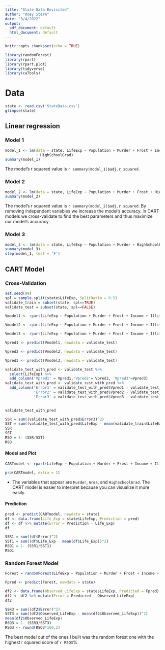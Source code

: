 ```yaml
---
title: "State Data Revisited"
author: "Roey Stern"
date: "3/4/2022"
output:
  pdf_document: default
  html_document: default
---
```


```r
knitr::opts_chunk$set(echo = TRUE)
```

```r
library(randomForest)
library(rpart)
library(rpart.plot)
library(tidyverse)
library(caTools)
```
# Data
```r
state <- read.csv('StateData.csv')
glimpse(state)
```
## Linear regression
### Model 1
```r
model_1 <- lm(data = state, LifeExp ~ Population + Murder + Frost + Income + Illiteracy + Area
              + HighSchoolGrad)
summary(model_1)
```
The model's r squared value is `r summary(model_1)$adj.r.squared`.

### Model 2
```r
model_2 <- lm(data = state, LifeExp ~ Population + Murder + Frost + HighSchoolGrad)
summary(model_2)
```
The model's r squared value is `r summary(model_2)$adj.r.squared`.
By removing independent variables we increase the model's accuracy. In CART models we cross-validate to find the best parameters and thus maximize our model's accuracy.  

### Model 3
```r
model_3 <- lm(data = state, LifeExp ~ Population + Murder + HighSchoolGrad)
summary(model_3)
step(model_1, test = 'F')
```


## CART Model
### Cross-Validation 
```r
set.seed(99)
spl = sample.split(state$LifeExp, SplitRatio = 0.5)
validate_train = subset(state, spl==TRUE)
validate_test = subset(state, spl==FALSE)
```

```r
Vmodel1 <- rpart(LifeExp ~ Population + Murder + Frost + Income + Illiteracy + Area + HighSchoolGrad, data =validate_train, minbucket=8)

Vmodel2 <- rpart(LifeExp ~ Population + Murder + Frost + Income + Illiteracy + Area + HighSchoolGrad, data =validate_train, minbucket=5)

Vmodel3 <- rpart(LifeExp ~ Population + Murder + Frost + Income + Illiteracy + Area + HighSchoolGrad, data =validate_train, minbucket=2)
```

```r
Vpred1 <- predict(Vmodel1, newdata = validate_test)

Vpred2 <- predict(Vmodel2, newdata = validate_test)

Vpred3 <- predict(Vmodel3, newdata = validate_test)
```

```r
validate_test_with_pred <- validate_test %>%
  select(LifeExp) %>%
  add_column('Vpred1' = Vpred1,'Vpred2'= Vpred2, 'Vpred3'=Vpred3)
validate_test_with_pred <- validate_test_with_pred %>%
  add_column('Error1' = validate_test_with_pred$Vpred1 - validate_test_with_pred$LifeExp,
             'Error2' = validate_test_with_pred$Vpred2 - validate_test_with_pred$LifeExp,
             'Error3' = validate_test_with_pred$Vpred3 - validate_test_with_pred$LifeExp)
             

validate_test_with_pred
```

```r
SSR = sum((validate_test_with_pred$Error3)^2)
SST = sum((validate_test_with_pred$LifeExp - mean(validate_train$LifeExp))^2)
SSR
SST
RSQ = 1- (SSR/SST)
RSQ
```
#### Model and Plot
```r
CARTmodel <- rpart(LifeExp ~ Population + Murder + Frost + Income + Illiteracy + Area + HighSchoolGrad, data =state, minbucket=5)

prp(CARTmodel, extra = 1)
```
* The variables that appear are `Murder`, `Area`, and `HighSchoolGrad`. The CART model is easier to interpret because you can visualize it more easily.  

#### Prediction
```r
pred <- predict(CARTmodel, newdata = state)
df <- data.frame(Life_Exp = state$LifeExp, Prediction = pred)
df <- df %>% mutate(Error = Prediction - Life_Exp)
df
```

```r
SSR1 = sum((df$Error)^2)
SST1 = sum((df$Life_Exp - mean(df$Life_Exp))^2)
RSQ1 = 1- (SSR1/SST1)
RSQ1
```

### Random Forest Model

```r
Forest = randomForest(LifeExp ~ Population + Murder + Frost + Income + Illiteracy + Area + HighSchoolGrad, data = state)
```

```r
Fpred <- predict(Forest, newdata = state)

df2 <- data.frame(Observed_LifeExp = state$LifeExp, Predicted = Fpred)
df2 <- df2 %>% mutate(Error = Predicted - Observed_LifeExp)
df2
```

```r
SSR3 = sum((df2$Error)^2)
SST3 = sum((df2$Observed_LifeExp - mean(df2$Observed_LifeExp))^2)
mean(df2$Observed_LifeExp)
RSQ3 = 1- (SSR3/SST3)
RSQ3 <- round(RSQ3*100,2)
```
The best model out of the ones I built was the random forest one with the highest r squared score of `r RSQ3`%. 
